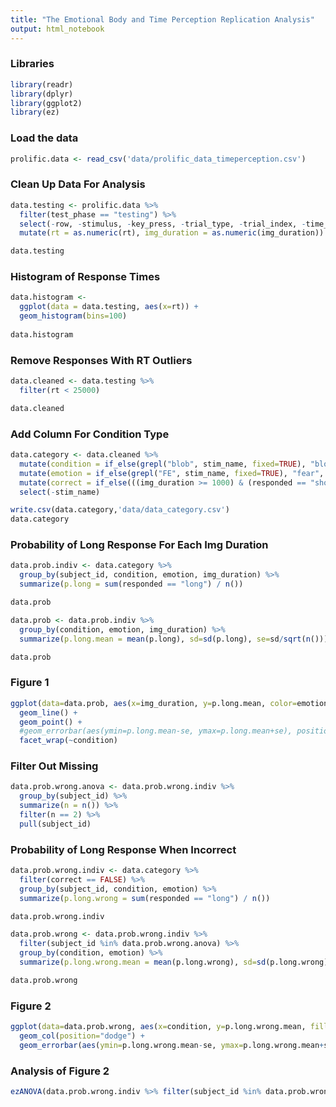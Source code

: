 ```yaml
---
title: "The Emotional Body and Time Perception Replication Analysis"
output: html_notebook
---
```


### Libraries

```r
library(readr)
library(dplyr)
library(ggplot2)
library(ez)
```

### Load the data
```r
prolific.data <- read_csv('data/prolific_data_timeperception.csv')
```

### Clean Up Data For Analysis
```r
data.testing <- prolific.data %>%
  filter(test_phase == "testing") %>%
  select(-row, -stimulus, -key_press, -trial_type, -trial_index, -time_elapsed, -stimulus_choice, -test_phase, -responses) %>%
  mutate(rt = as.numeric(rt), img_duration = as.numeric(img_duration))

data.testing
```

### Histogram of Response Times

```r
data.histogram <-
  ggplot(data = data.testing, aes(x=rt)) +
  geom_histogram(bins=100)
         
data.histogram
```

### Remove Responses With RT Outliers

```r
data.cleaned <- data.testing %>%
  filter(rt < 25000)

data.cleaned
```

### Add Column For Condition Type
```r
data.category <- data.cleaned %>%
  mutate(condition = if_else(grepl("blob", stim_name, fixed=TRUE), "blob", "orig")) %>%
  mutate(emotion = if_else(grepl("FE", stim_name, fixed=TRUE), "fear", "sad")) %>%
  mutate(correct = if_else(((img_duration >= 1000) & (responded == "short")) | ((img_duration < 1000) & (responded == "long")), FALSE, TRUE)) %>%
  select(-stim_name)

write.csv(data.category,'data/data_category.csv')
data.category
```

### Probability of Long Response For Each Img Duration
```r
data.prob.indiv <- data.category %>%
  group_by(subject_id, condition, emotion, img_duration) %>%
  summarize(p.long = sum(responded == "long") / n())

data.prob
```

```r
data.prob <- data.prob.indiv %>%
  group_by(condition, emotion, img_duration) %>%
  summarize(p.long.mean = mean(p.long), sd=sd(p.long), se=sd/sqrt(n()))

data.prob
```

### Figure 1
```r
ggplot(data=data.prob, aes(x=img_duration, y=p.long.mean, color=emotion, group=emotion)) +
  geom_line() +
  geom_point() +
  #geom_errorbar(aes(ymin=p.long.mean-se, ymax=p.long.mean+se), position=position_dodge(.2)) +
  facet_wrap(~condition)
```

### Filter Out Missing
```r
data.prob.wrong.anova <- data.prob.wrong.indiv %>%
  group_by(subject_id) %>%
  summarize(n = n()) %>%
  filter(n == 2) %>%
  pull(subject_id)
```

### Probability of Long Response When Incorrect
```r
data.prob.wrong.indiv <- data.category %>%
  filter(correct == FALSE) %>%
  group_by(subject_id, condition, emotion) %>%
  summarize(p.long.wrong = sum(responded == "long") / n())

data.prob.wrong.indiv
```

```r
data.prob.wrong <- data.prob.wrong.indiv %>%
  filter(subject_id %in% data.prob.wrong.anova) %>%
  group_by(condition, emotion) %>%
  summarize(p.long.wrong.mean = mean(p.long.wrong), sd=sd(p.long.wrong), se=sd/sqrt(n()))

data.prob.wrong
```

### Figure 2
```r
ggplot(data=data.prob.wrong, aes(x=condition, y=p.long.wrong.mean, fill=emotion)) +
  geom_col(position="dodge") +
  geom_errorbar(aes(ymin=p.long.wrong.mean-se, ymax=p.long.wrong.mean+se), width=.2, position=position_dodge(.9))
```

### Analysis of Figure 2
```r
ezANOVA(data.prob.wrong.indiv %>% filter(subject_id %in% data.prob.wrong.anova), wid=subject_id, between = condition, within=emotion, dv= p.long.wrong)
```


























